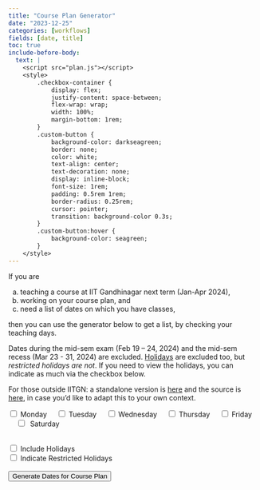 ```yaml
---
title: "Course Plan Generator"
date: "2023-12-25"
categories: [workflows]
fields: [date, title]
toc: true
include-before-body:
  text: |
    <script src="plan.js"></script>
    <style>
        .checkbox-container {
            display: flex;
            justify-content: space-between;
            flex-wrap: wrap;
            width: 100%;
            margin-bottom: 1rem;
        }
        .custom-button {
            background-color: darkseagreen;
            border: none;
            color: white;
            text-align: center;
            text-decoration: none;
            display: inline-block;
            font-size: 1rem;
            padding: 0.5rem 1rem;
            border-radius: 0.25rem;
            cursor: pointer;
            transition: background-color 0.3s;
        }
        .custom-button:hover {
            background-color: seagreen;
        }
    </style>
---
```


If you are 

a. teaching a course at IIT Gandhinagar next term (Jan-Apr 2024), 
b. working on your course plan, and 
c. need a list of dates on which you have classes, 

then you can use the generator below to get a list, by checking your teaching days.

Dates during the mid-sem exam (Feb 19 – 24, 2024) and the mid-sem recess (Mar 23 - 31, 2024) are excluded. [Holidays](https://iitgn.ac.in/holiday/2024) are excluded too, but _restricted holidays are not_. If you need to view the holidays, you can indicate as much via the checkbox below.

For those outside IITGN: a standalone version is [here](https://classplan.neeldhara.repl.co/) and the source is [here](https://github.com/neeldhara/ClassPlan/tree/main), in case you'd like to adapt this to your own context.

<div>
<form>
<input type="checkbox" id="monday" name="day">&nbsp;Monday &nbsp;&nbsp;&nbsp;
<input type="checkbox" id="tuesday" name="day">&nbsp;Tuesday &nbsp;&nbsp;&nbsp;
<input type="checkbox" id="wednesday" name="day">&nbsp;Wednesday &nbsp;&nbsp;&nbsp;
<input type="checkbox" id="thursday" name="day">&nbsp;Thursday &nbsp;&nbsp;&nbsp;
<input type="checkbox" id="friday" name="day">&nbsp;Friday &nbsp;&nbsp;&nbsp;
<input type="checkbox" id="saturday" name="day">&nbsp; Saturday
</form></div>
<br>
<label><input type="checkbox" id="includeHolidays" name="includeHolidays"> Include Holidays</label>
<br>
<label><input type="checkbox" id="indicateRestrictedHolidays"> Indicate Restricted Holidays</label>
<br>
<br>
<button  class="custom-button"  onclick="generateDates()">
Generate Dates for Course Plan
</button>
<br><br>
<div class="sourceCode">
<pre class="sourceCode plaintext code-with-copy">
<code class="sourceCode plaintext" id="datesList">
</code>
</pre>
</div>
